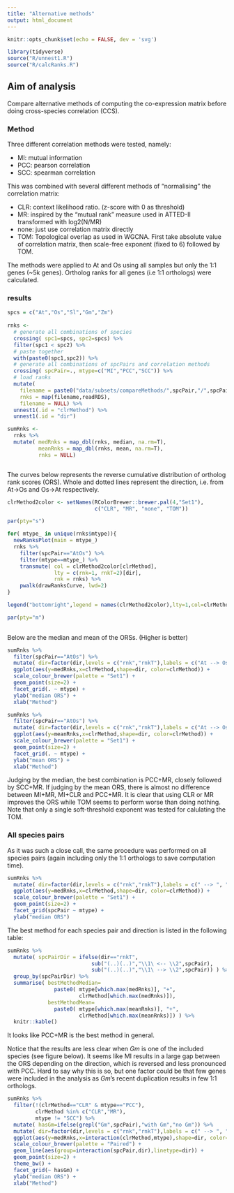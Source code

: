 ```yaml
---
title: "Alternative methods"
output: html_document
---
```


```r
knitr::opts_chunk$set(echo = FALSE, dev = 'svg')
```

```r
library(tidyverse)
source("R/unnest1.R")
source("R/calcRanks.R")
```

## Aim of analysis

Compare alternative methods of computing the co-expression matrix before doing cross-species correlation (CCS).

### Method

Three different correlation methods were tested, namely:

* MI: mutual information
* PCC: pearson correlation
* SCC: spearman correlation

This was combined with several different methods of "normalising" the correlation matrix:

* CLR: context likelihood ratio. (z-score with 0 as threshold)
* MR: inspired by the "mutual rank" measure used in ATTED-II transformed with log2(N/MR)
* none: just use correlation matrix directly
* TOM: Topological overlap as used in WGCNA. First take absolute value of correlation matrix, then scale-free exponent (fixed to 6) followed by TOM.

The methods were applied to At and Os using all samples but only the 1:1 genes (~5k genes). Ortholog ranks for all genes (i.e 1:1 orthologs) were calculated. 

### results

```r

spcs = c("At","Os","Sl","Gm","Zm")
  
rnks <- 
  # generate all combinations of species
  crossing( spc1=spcs, spc2=spcs) %>% 
  filter(spc1 < spc2) %>%
  # paste together
  with(paste0(spc1,spc2)) %>% 
  # generate all combinations of spcPairs and correlation methods
  crossing( spcPair=., mtype=c("MI","PCC","SCC")) %>%
  # load ranks
  mutate( 
    filename = paste0("data/subsets/compareMethods/",spcPair,"/",spcPair,"_rnks_",mtype,".RDS"),
    rnks = map(filename,readRDS),
    filename = NULL) %>% 
  unnest1(.id = "clrMethod") %>% 
  unnest1(.id = "dir")

sumRnks <- 
  rnks %>% 
  mutate( medRnks = map_dbl(rnks, median, na.rm=T),
          meanRnks = map_dbl(rnks, mean, na.rm=T),
          rnks = NULL)



```


The curves below represents the reverse cumulative distribution of ortholog rank scores (ORS). Whole and dotted lines represent the direction, i.e. from At->Os and Os->At respectively.

```r

clrMethod2color <- setNames(RColorBrewer::brewer.pal(4,"Set1"),
                            c("CLR", "MR", "none", "TOM"))

par(pty="s")

for( mtype_ in unique(rnks$mtype)){
  newRanksPlot(main = mtype_)
  rnks %>% 
    filter(spcPair=="AtOs") %>% 
    filter(mtype==mtype_) %>% 
    transmute( col = clrMethod2color[clrMethod],
               lty = c(rnk=1, rnkT=2)[dir],
               rnk = rnks) %>% 
    pwalk(drawRanksCurve, lwd=2)
}

legend("bottomright",legend = names(clrMethod2color),lty=1,col=clrMethod2color)

par(pty="m")
  

```

Below are the median and mean of the ORSs. (Higher is better)

```r
sumRnks %>% 
  filter(spcPair=="AtOs") %>% 
  mutate( dir=factor(dir,levels = c("rnk","rnkT"),labels = c("At --> Os", "At <-- Os"))) %>%
  ggplot(aes(y=medRnks,x=clrMethod,shape=dir, color=clrMethod)) +
  scale_colour_brewer(palette = "Set1") +
  geom_point(size=2) +
  facet_grid(. ~ mtype) +
  ylab("median ORS") +
  xlab("Method")
```

```r
sumRnks %>% 
  filter(spcPair=="AtOs") %>% 
  mutate( dir=factor(dir,levels = c("rnk","rnkT"),labels = c("At --> Os", "At <-- Os"))) %>%
  ggplot(aes(y=meanRnks,x=clrMethod,shape=dir, color=clrMethod)) +
  scale_colour_brewer(palette = "Set1") +
  geom_point(size=2) +
  facet_grid(. ~ mtype) +
  ylab("mean ORS") +
  xlab("Method")
```

Judging by the median, the best combination is PCC+MR, closely followed by SCC+MR. If judging by the mean ORS, there is almost no difference between MI+MR, MI+CLR and PCC+MR. It is clear that using CLR or MR improves the ORS while TOM seems to perform worse than doing nothing. Note that only a single soft-threshold exponent was tested for calulating the TOM.


### All species pairs

As it was such a close call, the same procedure was performed on all species pairs (again including only the 1:1 orthologs to save computation time).

```r
sumRnks %>% 
  mutate( dir=factor(dir,levels = c("rnk","rnkT"),labels = c(" --> ", " <-- "))) %>%
  ggplot(aes(y=medRnks,x=clrMethod,shape=dir, color=clrMethod)) +
  scale_colour_brewer(palette = "Set1") +
  geom_point(size=2) +
  facet_grid(spcPair ~ mtype) +
  ylab("median ORS")
```

The best method for each species pair and direction is listed in the following table:

```r
sumRnks %>%
  mutate( spcPairDir = ifelse(dir=="rnkT",
                           sub("(..)(..)","\\1\ <-- \\2",spcPair),
                           sub("(..)(..)","\\1\ --> \\2",spcPair)) ) %>% 
  group_by(spcPairDir) %>% 
  summarise( bestMethodMedian= 
               paste0( mtype[which.max(medRnks)], "+",
                       clrMethod[which.max(medRnks)]),
             bestMethodMean= 
               paste0( mtype[which.max(meanRnks)], "+",
                       clrMethod[which.max(meanRnks)]) ) %>% 
  knitr::kable()
```

It looks like PCC+MR is the best method in general.

Notice that the results are less clear when _Gm_ is one of the included species (see figure below). It seems like MI results in a large gap between the ORS depending on the direction, which is reversed and less pronounced with PCC. Hard to say why this is so, but one factor could be that few genes were included in the analysis as _Gm_'s recent duplication results in few 1:1 orthologs. 

```r
sumRnks %>% 
  filter(!(clrMethod=="CLR" & mtype=="PCC"),
         clrMethod %in% c("CLR","MR"),
         mtype != "SCC") %>%
  mutate( hasGm=ifelse(grepl("Gm",spcPair),"with Gm","no Gm")) %>%
  mutate( dir=factor(dir,levels = c("rnk","rnkT"),labels = c(" --> ", " <-- "))) %>%
  ggplot(aes(y=medRnks,x=interaction(clrMethod,mtype),shape=dir, color=spcPair)) +
  scale_colour_brewer(palette = "Paired") +
  geom_line(aes(group=interaction(spcPair,dir),linetype=dir)) +
  geom_point(size=2) +
  theme_bw() +
  facet_grid(~ hasGm) +
  ylab("median ORS") +
  xlab("Method")

```


